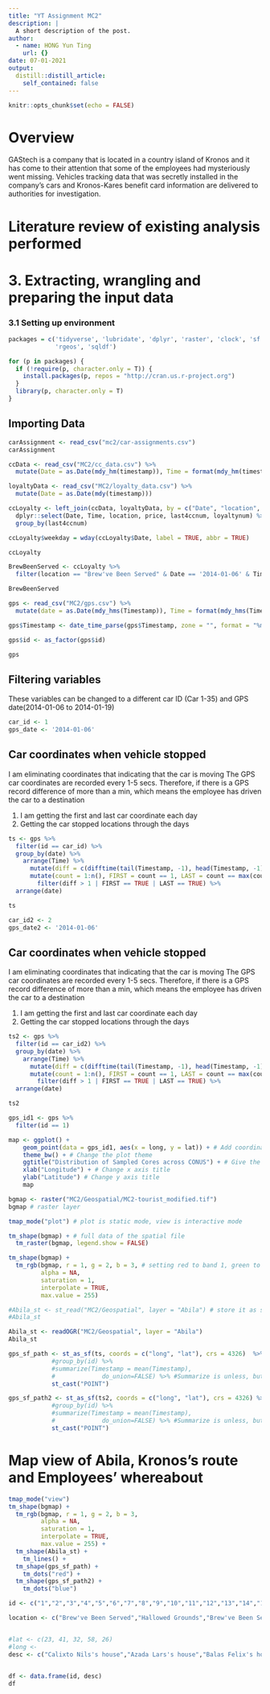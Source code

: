 ```yaml
---
title: "YT Assignment MC2"
description: |
  A short description of the post.
author:
  - name: HONG Yun Ting
    url: {}
date: 07-01-2021
output:
  distill::distill_article:
    self_contained: false
---
```



```r
knitr::opts_chunk$set(echo = FALSE)
```

# Overview
GAStech is a company that is located in a country island of Kronos and it has come to their attention that some of the employees had mysteriously went missing. Vehicles tracking data that was secretly installed in the company's cars and Kronos-Kares benefit card information are delivered to authorities for investigation. 

# Literature review of existing analysis performed

# 3. Extracting, wrangling and preparing the input data

### 3.1 Setting up environment
```r
packages = c('tidyverse', 'lubridate', 'dplyr', 'raster', 'clock', 'sf', 'tmap', 'plotly', 'ggplot2', 'mapview', 'rgdal',
             'rgeos', 'sqldf')

for (p in packages) {
  if (!require(p, character.only = T)) {
    install.packages(p, repos = "http://cran.us.r-project.org")
  }
  library(p, character.only = T)
}
```

## Importing Data
```r
carAssignment <- read_csv("mc2/car-assignments.csv") 
carAssignment
```

```r
ccData <- read_csv("MC2/cc_data.csv") %>%
  mutate(Date = as.Date(mdy_hm(timestamp)), Time = format(mdy_hm(timestamp), "%H:%M"))

loyaltyData <- read_csv("MC2/loyalty_data.csv") %>%
  mutate(Date = as.Date(mdy(timestamp)))

ccLoyalty <- left_join(ccData, loyaltyData, by = c("Date", "location", "price")) %>%
  dplyr::select(Date, Time, location, price, last4ccnum, loyaltynum) %>%
  group_by(last4ccnum)

ccLoyalty$weekday = wday(ccLoyalty$Date, label = TRUE, abbr = TRUE) 

ccLoyalty

```
```r
BrewBeenServed <- ccLoyalty %>%
  filter(location == "Brew've Been Served" & Date == '2014-01-06' & Time > '07:27' & Time < '08:00')

BrewBeenServed
```

```r

gps <- read_csv("MC2/gps.csv") %>%
  mutate(date = as.Date(mdy_hms(Timestamp)), Time = format(mdy_hms(Timestamp), "%H:%M"))

gps$Timestamp <- date_time_parse(gps$Timestamp, zone = "", format = "%m/%d/%Y %H:%M:%S") 

gps$id <- as_factor(gps$id)

gps
```

## Filtering variables
These variables can be changed to a different car ID (Car 1-35) and GPS date(2014-01-06 to 2014-01-19)

```r
car_id <- 1
gps_date <- '2014-01-06'
```

## Car coordinates when vehicle stopped
I am eliminating coordinates that indicating that the car is moving
The GPS car coordinates are recorded every 1-5 secs. 
Therefore, if there is a GPS record difference of more than a min, which means the employee has driven the car to a destination

1. I am getting the first and last car coordinate each day 
2. Getting the car stopped locations through the days


```r
ts <- gps %>%
  filter(id == car_id) %>%
  group_by(date) %>%
    arrange(Time) %>%
      mutate(diff = c(difftime(tail(Timestamp, -1), head(Timestamp, -1), units = "mins"), 0)) %>%
      mutate(count = 1:n(), FIRST = count == 1, LAST = count == max(count)) %>%
        filter(diff > 1 | FIRST == TRUE | LAST == TRUE) %>%
  arrange(date)

ts
```
```r
car_id2 <- 2
gps_date2 <- '2014-01-06'
```

## Car coordinates when vehicle stopped
I am eliminating coordinates that indicating that the car is moving
The GPS car coordinates are recorded every 1-5 secs. 
Therefore, if there is a GPS record difference of more than a min, which means the employee has driven the car to a destination

1. I am getting the first and last car coordinate each day 
2. Getting the car stopped locations through the days


```r
ts2 <- gps %>%
  filter(id == car_id2) %>%
  group_by(date) %>%
    arrange(Time) %>%
      mutate(diff = c(difftime(tail(Timestamp, -1), head(Timestamp, -1), units = "mins"), 0)) %>%
      mutate(count = 1:n(), FIRST = count == 1, LAST = count == max(count)) %>%
        filter(diff > 1 | FIRST == TRUE | LAST == TRUE) %>%
  arrange(date)

ts2
```
```r

gps_id1 <- gps %>%
  filter(id == 1)

map <- ggplot() + 
    geom_point(data = gps_id1, aes(x = long, y = lat)) + # Add coordinate data
    theme_bw() + # Change the plot theme
    ggtitle("Distribution of Sampled Cores across CONUS") + # Give the plot a title
    xlab("Longitude") + # Change x axis title
    ylab("Latitude") # Change y axis title
    map
```

```r
bgmap <- raster("MC2/Geospatial/MC2-tourist_modified.tif")
bgmap # raster layer
```

```r
tmap_mode("plot") # plot is static mode, view is interactive mode
```

```r
tm_shape(bgmap) + # full data of the spatial file
  tm_raster(bgmap, legend.show = FALSE)
```

```r
tm_shape(bgmap) + 
  tm_rgb(bgmap, r = 1, g = 2, b = 3, # setting red to band 1, green to band 2, blue to band 3
         alpha = NA,
         saturation = 1,
         interpolate = TRUE,
         max.value = 255)
```


```r
#Abila_st <- st_read("MC2/Geospatial", layer = "Abila") # store it as simple feature
#Abila_st

Abila_st <- readOGR("MC2/Geospatial", layer = "Abila")
Abila_st
```

```r
gps_sf_path <- st_as_sf(ts, coords = c("long", "lat"), crs = 4326)  %>%
            #group_by(id) %>%
            #summarize(Timestamp = mean(Timestamp),
            #             do_union=FALSE) %>% #Summarize is unless, but because we want to use group_by, we need to do something
            st_cast("POINT")

gps_sf_path2 <- st_as_sf(ts2, coords = c("long", "lat"), crs = 4326) %>%
            #group_by(id) %>%
            #summarize(Timestamp = mean(Timestamp),
            #             do_union=FALSE) %>% #Summarize is unless, but because we want to use group_by, we need to do something
            st_cast("POINT")

```

# Map view of Abila, Kronos's route and Employees' whereabout

```r
tmap_mode("view")
tm_shape(bgmap) + 
  tm_rgb(bgmap, r = 1, g = 2, b = 3,
         alpha = NA,
         saturation = 1,
         interpolate = TRUE, 
         max.value = 255) +
  tm_shape(Abila_st) + 
    tm_lines() +
  tm_shape(gps_sf_path) +
    tm_dots("red") +
  tm_shape(gps_sf_path2) +
    tm_dots("blue")

```




```r

  
id <- c("1","2","3","4","5","6","7","8","9","10","11","12","13","14","15","16","17","18","19","20","21","22","23","24","25","26","27","28","29","30","31","32","33","34","35")

location <- c("Brew've Been Served","Hallowed Grounds","Brew've Been Served","Coffee Cameleon","Abila Airport","Kronos Pipe and Irrigation","Nationwide Refinery","Maximum Iron and Steel","Stewart and Sons Fabrication","Carlyle Chemical Inc.","Coffee Shack","Bean There Done That","Brewed Awakenings","Jack's Magical Beans","Katerinaís CafÈ","Hippokampos","Abila Zacharo","Gelatogalore","Kalami Kafenion","Ouzeri Elian","Guy's Gyros","U-Pump","Frydos Autosupply n' More","Albert's Fine Clothing","Shoppers' Delight","Abila Scrapyard","Frank's Fuel","Chostus Hotel","General Grocer","Kronos Mart","Octavio's Office Supplies","Roberts and Sons","Ahaggo Museum","Desafio Golf Course","Daily Dealz", "GAStech")


#lat <- c(23, 41, 32, 58, 26)
#long <-
desc <- c("Calixto Nils's house","Azada Lars's house","Balas Felix's house","Barranco Ingrid's house","Baza Isak's house","Bergen Linnea's house","Orilla Elsa's house","Alcazar Lucas's house","Cazar Gustav's house","Campo-Corrente Ada's house","Calzas Axel's house","Cocinaro Hideki's house","Ferro Inga's house","Dedos Lidelse's house","Bodrogi Loreto's house","Vann Isia's house","Flecha Sven's house","Frente Birgitta's house","Frente Vira's house","Fusil Stenig's house","Osvaldo Hennie's house","Nubarron Adra's house","Lagos Varja's house","Mies Minke's house","Herrero Kanon's house","Onda Marin's house","Orilla Kare's house","Borrasca Isande's house","Ovan Bertrand's house","Resumir Felix's house","Sanjorge Jr. Sten's house","Strum Orhan's house","Tempestad Brand's house","Vann Edvard's house","Vasco-Pais Willem's house")
  

df <- data.frame(id, desc)
df
```

